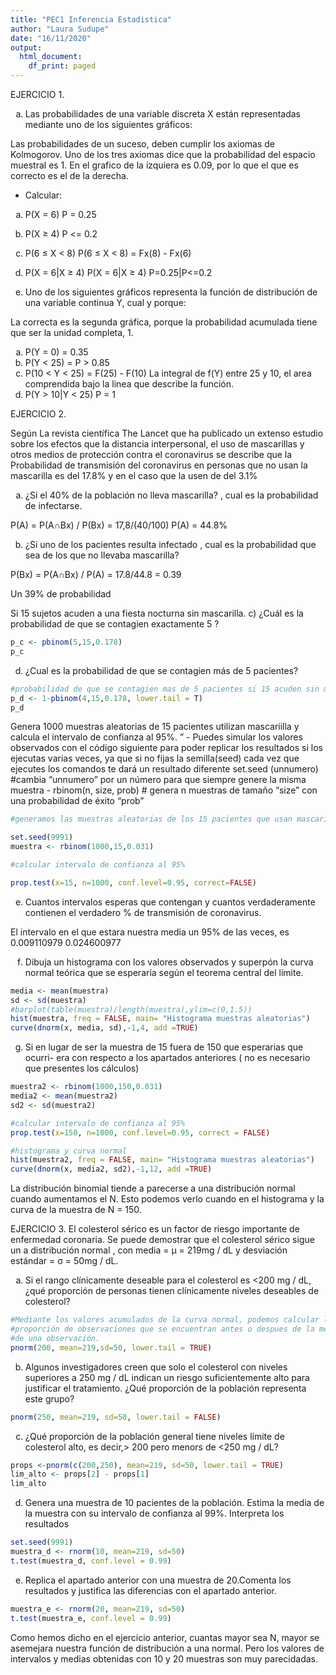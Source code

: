 ```yaml
---
title: "PEC1 Inferencia Estadistica"
author: "Laura Sudupe"
date: "16/11/2020"
output:
  html_document:
    df_print: paged
---
```



EJERCICIO 1.

a) Las probabilidades de una variable discreta X están representadas mediante
uno de los siguientes gráficos:

Las probabilidades de un suceso, deben cumplir los axiomas de Kolmogorov. Uno 
de los tres axiomas dice que la probabilidad del espacio muestral es 1. En el
grafico de la izquiera es 0.09, por lo que el que es correcto es el de la 
derecha.

- Calcular:

a) P(X = 6)
P = 0.25

b) P(X ≥ 4)
P <= 0.2

c) P(6 ≤ X < 8)
P(6 ≤ X < 8) = Fx(8) - Fx(6)

d) P(X = 6|X ≥ 4)
P(X = 6|X ≥ 4) 
P=0.25|P<=0.2

b) Uno de los siguientes gráficos representa la función de distribución de una
variable continua Y, cual y porque:

La correcta es la segunda gráfica, porque la probabilidad acumulada tiene que 
ser la unidad completa, 1.

a) P(Y = 0) = 0.35
b) P(Y < 25) = P > 0.85
c) P(10 < Y < 25) = F(25) - F(10) La integral de f(Y) entre 25 y 10, el area 
comprendida bajo la linea que describe la función.
d) P(Y > 10|Y < 25)
P = 1



EJERCICIO 2.

Según La revista científica The Lancet que ha publicado un extenso estudio sobre 
los efectos que la distancia interpersonal, el uso de mascarillas y otros medios
de protección contra el coronavirus se describe que la Probabilidad de 
transmisión del coronavirus en personas que no usan la mascarilla es del 17.8% y
en el caso  que la usen de del 3.1%

a) ¿Si el 40% de la población no lleva mascarilla? , cual es la probabilidad de
infectarse.

P(A\Bx) = P(A∩Bx) / P(Bx) = 17,8/(40/100)
P(A\Bx) = 44.8%


b) ¿Si uno de los pacientes resulta infectado , cual es la probabilidad que sea 
de los que no llevaba mascarilla?

P(Bx) = P(A∩Bx) / P(A\Bx) = 17.8/44.8 = 0.39

Un 39% de probabilidad


Si 15 sujetos acuden a una fiesta nocturna sin mascarilla.
c) ¿Cuál es la probabilidad de que se contagien exactamente 5 ?
```r
p_c <- pbinom(5,15,0.178)
p_c
```
d) ¿Cual es la probabilidad de que se contagien más de 5 pacientes?
```r
#probabilidad de que se contagien mas de 5 pacientes si 15 acuden sin mascarilla
p_d <- 1-pbinom(4,15,0.178, lower.tail = T)
p_d

```
Genera 1000 muestras aleatorias de 15 pacientes utilizan mascariilla y calcula 
el intervalo de confianza al 95%.
"
- Puedes simular los valores observados con el código siguiente para poder 
replicar los resultados si los ejecutas varias veces, ya que si no fijas la 
semilla(seed) cada vez que ejecutes los comandos te dará un resultado
diferente
set.seed (unnumero) #cambia “unnumero” por un número para que siempre genere 
la misma muestra
- rbinom(n, size, prob) # genera n muestras de tamaño “size” con una 
probabilidad de éxito "prob "

```r
#generamos las muestras aleatorias de los 15 pacientes que usan mascarilla

set.seed(9991)
muestra <- rbinom(1000,15,0.031)

#calcular intervalo de confianza al 95%

prop.test(x=15, n=1000, conf.level=0.95, correct=FALSE)

```


e) Cuantos intervalos esperas que contengan y cuantos verdaderamente contienen
el verdadero % de transmisión de coronavirus.

El intervalo en el que estara nuestra media un 95% de las veces, 
es 0.009110979 0.024600977


f) Dibuja un histograma con los valores observados y superpón la curva normal
teórica que se esperaría según el teorema central del límite.
```r
media <- mean(muestra)
sd <- sd(muestra)
#barplot(table(muestra)/length(muestra),ylim=c(0,1.5))
hist(muestra, freq = FALSE, main= "Histograma muestras aleatorias")
curve(dnorm(x, media, sd),-1,4, add =TRUE)
```

g) Si en lugar de ser la muestra de 15 fuera de 150 que esperarias que ocurri-
era con respecto a los apartados anteriores ( no es necesario que presentes los
cálculos)
```r
muestra2 <- rbinom(1000,150,0.031)
media2 <- mean(muestra2)
sd2 <- sd(muestra2)

#calcular intervalo de confianza al 95%
prop.test(x=150, n=1000, conf.level=0.95, correct = FALSE)

#histograma y curva normal
hist(muestra2, freq = FALSE, main= "Histograma muestras aleatorias")
curve(dnorm(x, media2, sd2),-1,12, add =TRUE)


```

La distribución binomial tiende a parecerse a una distribución normal cuando 
aumentamos el N. Esto podemos verlo cuando en el histograma y la curva de la
muestra de N = 150.



EJERCICIO 3.
El colesterol sérico es un factor de riesgo importante de enfermedad coronaria. 
Se puede demostrar que el colesterol sérico sigue un a distribución normal , con
media = μ = 219mg / dL y desviación estándar = σ = 50mg / dL.


a) Si el rango clínicamente deseable para el colesterol es <200 mg / dL, ¿qué
proporción de personas tienen clínicamente niveles deseables de colesterol?
```r
#Mediante los valores acumulados de la curva normal, podemos calcular la 
#proporción de observaciones que se encuentran antes o despues de la medida
#de una observación.
pnorm(200, mean=219,sd=50, lower.tail = TRUE)
```

b) Algunos investigadores creen que solo el colesterol con niveles superiores a
250 mg / dL indican un riesgo suficientemente alto para justificar el 
tratamiento. ¿Qué proporción de la población representa este grupo?
```r
pnorm(250, mean=219, sd=50, lower.tail = FALSE)
```

c) ¿Qué proporción de la población general tiene niveles límite de colesterol 
alto, es decir,> 200 pero menors de <250 mg / dL?
```r
props <-pnorm(c(200,250), mean=219, sd=50, lower.tail = TRUE)
lim_alto <- props[2] - props[1]
lim_alto
```

d) Genera una muestra de 10 pacientes de la población. Estima la media de la
muestra con su intervalo de confianza al 99%. Interpreta los resultados
```r
set.seed(9991)
muestra_d <- rnorm(10, mean=219, sd=50)
t.test(muestra_d, conf.level = 0.99)
```


e) Replica el apartado anterior con una muestra de 20.Comenta los resultados y
justifica las diferencias con el apartado anterior.

```r
muestra_e <- rnorm(20, mean=219, sd=50)
t.test(muestra_e, conf.level = 0.99)
```
Como hemos dicho en el ejercicio anterior, cuantas mayor sea N, mayor se 
asemejara nuestra función de distribución a una normal. Pero los valores de 
intervalos y medias obtenidas con 10 y 20 muestras son muy parecidadas.





